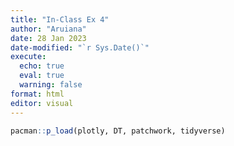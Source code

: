 ```yaml
---
title: "In-Class Ex 4"
author: "Aruiana"
date: 28 Jan 2023
date-modified: "`r Sys.Date()`"
execute: 
  echo: true
  eval: true
  warning: false
format: html
editor: visual
---
```


```r
pacman::p_load(plotly, DT, patchwork, tidyverse)
```
